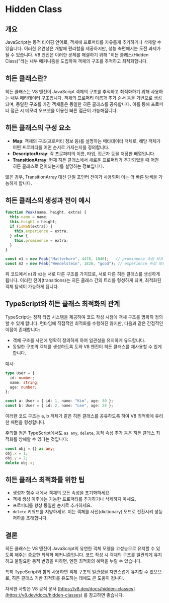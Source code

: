 # Hidden Class

## 개요
JavaScript는 동적 타이핑 언어로, 객체에 프로퍼티를 자유롭게 추가하거나 삭제할 수 있습니다. 이러한 유연성은 개발에 편리함을 제공하지만, 성능 측면에서는 도전 과제가 될 수 있습니다. V8 엔진은 이러한 문제를 해결하기 위해 "히든 클래스(Hidden Class)"라는 내부 메커니즘을 도입하여 객체의 구조를 추적하고 최적화합니다.

## 히든 클래스란?
히든 클래스는 V8 엔진이 JavaScript 객체의 구조를 추적하고 최적화하기 위해 사용하는 내부 메타데이터 구조입니다. 객체의 프로퍼티 이름과 추가 순서 등을 기반으로 생성되며, 동일한 구조를 가진 객체들은 동일한 히든 클래스를 공유합니다. 이를 통해 프로퍼티 접근 시 메모리 오프셋을 이용한 빠른 접근이 가능해집니다.

## 히든 클래스의 구성 요소
- **Map**: 객체의 구조(프로퍼티 정보 등)를 설명하는 메타데이터 객체로, 해당 객체가 어떤 프로퍼티를 어떤 순서로 가지는지를 정의합니다.
- **DescriptorArray**: 각 프로퍼티의 이름, 타입, 접근자 등을 저장한 배열입니다.
- **TransitionArray**: 현재 히든 클래스에서 새로운 프로퍼티가 추가되었을 때 어떤 히든 클래스로 전이되는지를 설명하는 정보입니다.

많은 경우, TransitionArray 대신 단일 포인터 전이가 사용되며 이는 더 빠른 탐색을 가능하게 합니다.

## 히든 클래스의 생성과 전이 예시
```javascript
function Peak(name, height, extra) {
  this.name = name;
  this.height = height;
  if (isNaN(extra)) {
    this.experience = extra;
  } else {
    this.prominence = extra;
  }
}

const m1 = new Peak("Matterhorn", 4478, 1040);   // prominence 속성 보유
const m2 = new Peak("Wendelstein", 1838, "good"); // experience 속성 보유
```
위 코드에서 `m1`과 `m2`는 서로 다른 구조를 가지므로, 서로 다른 히든 클래스를 생성하게 됩니다. 이러한 전이(transitions)는 히든 클래스 간의 트리를 형성하게 되며, 최적화된 객체 탐색이 가능하게 됩니다.

## TypeScript와 히든 클래스 최적화의 관계
TypeScript는 정적 타입 시스템을 제공하여 코드 작성 시점에 객체 구조를 명확히 정의할 수 있게 합니다. 런타임에 직접적인 최적화를 수행하진 않지만, 다음과 같은 간접적인 이점이 존재합니다:

- 객체 구조를 사전에 명확히 정의하게 하여 일관성을 유지하게 유도합니다.
- 동일한 구조의 객체를 생성하도록 도와 V8 엔진이 히든 클래스를 재사용할 수 있게 합니다.

예시:
```ts
type User = {
  id: number;
  name: string;
  age: number;
};

const a: User = { id: 1, name: "Kim", age: 30 };
const b: User = { id: 2, name: "Lee", age: 28 };
```

이러한 코드 구조는 a, b 객체가 같은 히든 클래스를 공유하도록 하여 V8 최적화에 유리한 패턴을 형성합니다.

주의할 점은 TypeScript에서도 `as any`, `delete`, 동적 속성 추가 등은 히든 클래스 최적화를 방해할 수 있다는 것입니다:
```ts
const obj = {} as any;
obj.x = 1;
obj.y = 2;
delete obj.x;
```

## 히든 클래스 최적화를 위한 팁
- 생성자 함수 내에서 객체의 모든 속성을 초기화하세요.
- 객체 생성 이후에는 가능한 프로퍼티를 추가하거나 삭제하지 마세요.
- 프로퍼티를 항상 동일한 순서로 추가하세요.
- `delete` 키워드를 지양하세요. 이는 객체를 사전(dictionary) 모드로 전환시켜 성능 저하를 초래합니다.

## 결론
히든 클래스는 V8 엔진이 JavaScript의 유연한 객체 모델을 고성능으로 유지할 수 있도록 해주는 중요한 최적화 메커니즘입니다. 코드 작성 시 객체의 구조를 일관되게 유지하고 불필요한 동적 변경을 피하면, 엔진 최적화의 혜택을 누릴 수 있습니다.

특히 TypeScript와 함께 사용하면 객체 구조의 일관성을 자연스럽게 유지할 수 있으므로, 히든 클래스 기반 최적화를 유도하는 데에도 큰 도움이 됩니다.

자세한 사항은 V8 공식 문서 [https://v8.dev/docs/hidden-classes](https://v8.dev/docs/hidden-classes) 를 참고하면 좋습니다.

